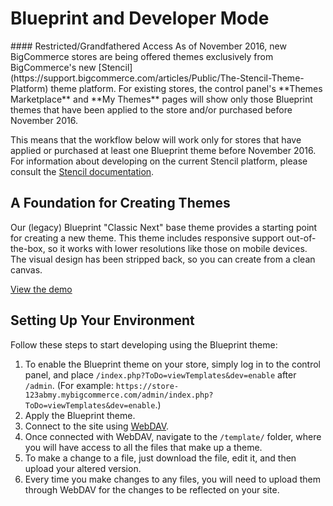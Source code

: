 # Blueprint and Developer Mode


<Callout type="warning">
  #### Restricted/Grandfathered Access
  As of November 2016, new BigCommerce stores are being offered themes exclusively from BigCommerce's new [Stencil](https://support.bigcommerce.com/articles/Public/The-Stencil-Theme-Platform) theme platform. For existing stores, the control panel's **Themes Marketplace** and **My Themes** pages will show only those Blueprint themes that have been applied to the store and/or purchased before November 2016. 
</Callout>

This means that the workflow below will work only for stores that have applied or purchased at least one Blueprint theme before November 2016. For information about developing on the current Stencil platform, please consult the [Stencil documentation](/docs/storefront/stencil).



## A Foundation for Creating Themes 

Our (legacy) Blueprint "Classic Next" base theme provides a starting point for creating a new theme. This theme includes responsive support out-of-the-box, so it works with lower resolutions like those on mobile devices. The visual design has been stripped back, so you can create from a clean canvas.

[View the demo](https://blueprint-demo.mybigcommerce.com)

## Setting Up Your Environment 

Follow these steps to start developing using the Blueprint theme:

1.  To enable the Blueprint theme on your store, simply log in to the control panel, and place `/index.php?ToDo=viewTemplates&dev=enable` after `/admin`.
    (For example: `https://store-123abmy.mybigcommerce.com/admin/index.php?ToDo=viewTemplates&dev=enable`.)
2.  Apply the Blueprint theme.
3.  Connect to the site using [WebDAV](https://support.bigcommerce.com/s/article/File-Access-WebDAV).
4.  Once connected with WebDAV, navigate to the `/template/` folder, where you will have access to all the files that make up a theme.
5.  To make a change to a file, just download the file, edit it, and then upload your altered version.
6.  Every time you make changes to any files, you will need to upload them through WebDAV for the changes to be reflected on your site.
